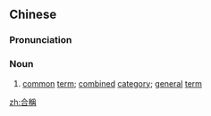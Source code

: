 {{also|合称}}
==Chinese==
{{zh-forms|s=合称}}

===Pronunciation===
{{zh-pron
|m=héchēng
|cat=n
}}

===Noun===
{{zh-noun}}

# [[common]] [[term]]; [[combined]] [[category]]; [[general]] [[term]]

[[zh:合稱]]